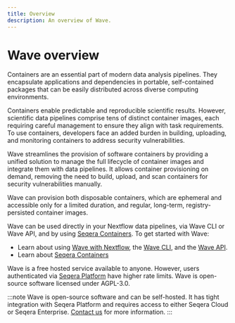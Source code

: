 ```yaml
---
title: Overview
description: An overview of Wave.
---
```


# Wave overview

Containers are an essential part of modern data analysis pipelines. They encapsulate applications and dependencies in portable, self-contained packages that can be easily distributed across diverse computing environments. 

Containers enable predictable and reproducible scientific results. However, scientific data pipelines comprise tens of distinct container images, each requiring careful management to ensure they align with task requirements.
To use containers, developers face an added burden in building, uploading, and monitoring containers to address security vulnerabilities.

Wave streamlines the provision of software containers by providing a unified solution to manage the full lifecycle of container images and integrate them with data pipelines.
It allows container provisioning on demand, removing the need to build, upload, and scan containers for security vulnerabilities manually.

Wave can provision both disposable containers, which are ephemeral and accessible only for a limited duration, and regular, long-term, registry-persisted container images.

Wave can be used directly in your Nextflow data pipelines, via Wave CLI or Wave API, and by using [Seqera Containers](./seqera-containers.mdx).
To get started with Wave:

- Learn about using [Wave with Nextflow](https://docs.seqera.io/wave/nextflow), the [Wave CLI](https://docs.seqera.io/wave/cli), and the [Wave API](https://docs.seqera.io/wave/api).
- Learn about [Seqera Containers](./seqera-containers.mdx)

Wave is a free hosted service available to anyone. However, users authenticated via [Seqera Platform](https://cloud.seqera.io/) have higher rate limits. Wave is open-source software licensed under AGPL-3.0.

:::note
Wave is open-source software and can be self-hosted. It has tight integration with Seqera Platform and requires access to either Seqera Cloud or Seqera Enterprise. [Contact us](https://seqera.io/contact-us/) for more information.
:::


<DocCardList />
